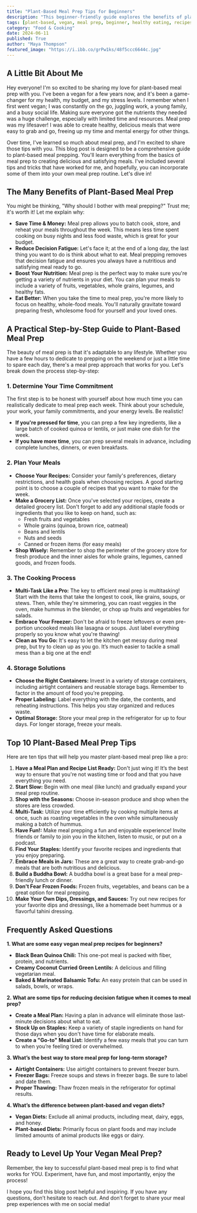 ```yaml
---
title: "Plant-Based Meal Prep Tips for Beginners"
description: "This beginner-friendly guide explores the benefits of plant-based meal prepping, offers practical steps for planning and cooking delicious meals, and provides essential tips to make the process easier and more enjoyable."
tags: [plant-based, vegan, meal prep, beginner, healthy eating, recipes, nutrition, time-saving, budget-friendly, cooking, vegetarian]
category: "Food & Cooking"
date: 2024-06-11
published: True
author: "Maya Thompson"
featured_image: "https://i.ibb.co/grPw1ks/48f5ccc6644c.jpg"
---
```



##  A Little Bit About Me 
Hey everyone! I'm so excited to be sharing my love for plant-based meal prep with you. I've been a vegan for a few years now, and it's been a game-changer for my health, my budget, and my stress levels. I remember when I first went vegan; I was constantly on the go, juggling work, a young family, and a busy social life. Making sure everyone got the nutrients they needed was a huge challenge, especially with limited time and resources. Meal prep was my lifesaver! I was able to create healthy, delicious meals that were easy to grab and go, freeing up my time and mental energy for other things. 

Over time, I've learned so much about meal prep, and I'm excited to share those tips with you. This blog post is designed to be a comprehensive guide to plant-based meal prepping.  You'll learn everything from the basics of meal prep to creating delicious and satisfying meals. I've included several tips and tricks that have worked for me, and hopefully, you can incorporate some of them into your own meal prep routine. Let's dive in!

## The Many Benefits of Plant-Based Meal Prep

You might be thinking, "Why should I bother with meal prepping?" Trust me; it's worth it! Let me explain why:

- **Save Time & Money:** Meal prep allows you to batch cook, store, and reheat your meals throughout the week. This means less time spent cooking on busy nights and less food waste, which is great for your budget.
- **Reduce Decision Fatigue:**  Let's face it; at the end of a long day, the last thing you want to do is think about what to eat. Meal prepping removes that decision fatigue and ensures you always have a nutritious and satisfying meal ready to go.
- **Boost Your Nutrition:** Meal prep is the perfect way to make sure you're getting a variety of nutrients in your diet. You can plan your meals to include a variety of fruits, vegetables, whole grains, legumes, and healthy fats. 
- **Eat Better:** When you take the time to meal prep, you're more likely to focus on healthy, whole-food meals.  You'll naturally gravitate toward preparing fresh, wholesome food for yourself and your loved ones.

##  A Practical Step-by-Step Guide to Plant-Based Meal Prep

The beauty of meal prep is that it's adaptable to any lifestyle.  Whether you have a few hours to dedicate to prepping on the weekend or just a little time to spare each day, there's a meal prep approach that works for you. Let's break down the process step-by-step:

### 1. **Determine Your Time Commitment**

The first step is to be honest with yourself about how much time you can realistically dedicate to meal prep each week.  Think about your schedule, your work, your family commitments, and your energy levels.  Be realistic! 

-  **If you're pressed for time**,  you can prep a few key ingredients, like a large batch of cooked quinoa or lentils, or just make one dish for the week.
-  **If you have more time**, you can prep several meals in advance, including complete lunches, dinners, or even breakfasts.

### 2. **Plan Your Meals**

- **Choose Your Recipes:**  Consider your family's preferences, dietary restrictions, and health goals when choosing recipes.   A good starting point is to choose a couple of recipes that you want to make for the week.
- **Make a Grocery List:** Once you've selected your recipes, create a detailed grocery list. Don't forget to add any additional staple foods or ingredients that you like to keep on hand, such as: 
    - Fresh fruits and vegetables
    - Whole grains (quinoa, brown rice, oatmeal)
    - Beans and lentils
    - Nuts and seeds
    - Canned or frozen items (for easy meals)
- **Shop Wisely:**  Remember to shop the perimeter of the grocery store for fresh produce and the inner aisles for whole grains, legumes, canned goods, and frozen foods. 

### 3. **The Cooking Process**

- **Multi-Task Like a Pro:**  The key to efficient meal prep is multitasking!  Start with the items that take the longest to cook, like grains, soups, or stews.  Then, while they're simmering, you can roast veggies in the oven, make hummus in the blender, or chop up fruits and vegetables for salads.
- **Embrace Your Freezer:**  Don't be afraid to freeze leftovers or even pre-portion uncooked meals like lasagna or soups. Just label everything properly so you know what you're thawing!
- **Clean as You Go:** It's easy to let the kitchen get messy during meal prep, but try to clean up as you go. It’s much easier to tackle a small mess than a big one at the end!

### 4. **Storage Solutions**

- **Choose the Right Containers:** Invest in a variety of storage containers, including airtight containers and reusable storage bags. Remember to factor in the amount of food you're prepping.
- **Proper Labeling:**  Label everything with the date, the contents, and reheating instructions. This helps you stay organized and reduces waste.
- **Optimal Storage:** Store your meal prep in the refrigerator for up to four days. For longer storage, freeze your meals. 

##  Top 10 Plant-Based Meal Prep Tips

Here are ten tips that will help you master plant-based meal prep like a pro:

1. **Have a Meal Plan and Recipe List Ready:**  Don't just wing it! It’s the best way to ensure that you're not wasting time or food and that you have everything you need.
2. **Start Slow:**  Begin with one meal (like lunch) and gradually expand your meal prep routine. 
3. **Shop with the Seasons:** Choose in-season produce and shop when the stores are less crowded.
4. **Multi-Task:** Utilize your time efficiently by cooking multiple items at once, such as roasting vegetables in the oven while simultaneously making a batch of hummus.
5. **Have Fun!:**  Make meal prepping a fun and enjoyable experience!  Invite friends or family to join you in the kitchen, listen to music, or put on a podcast. 
6. **Find Your Staples:** Identify your favorite recipes and ingredients that you enjoy preparing.
7. **Embrace Meals in Jars:**  These are a great way to create grab-and-go meals that are both nutritious and delicious.
8. **Build a Buddha Bowl:** A buddha bowl is a great base for a meal prep-friendly lunch or dinner. 
9. **Don't Fear Frozen Foods:**  Frozen fruits, vegetables, and beans can be a great option for meal prepping. 
10. **Make Your Own Dips, Dressings, and Sauces:**  Try out new recipes for your favorite dips and dressings, like a homemade beet hummus or a flavorful tahini dressing.

##  Frequently Asked Questions

**1. What are some easy vegan meal prep recipes for beginners?**

-   **Black Bean Quinoa Chili:** This one-pot meal is packed with fiber, protein, and nutrients. 
-   **Creamy Coconut Curried Green Lentils:** A delicious and filling vegetarian meal. 
-   **Baked & Marinated Balsamic Tofu:** An easy protein that can be used in salads, bowls, or wraps.

**2. What are some tips for reducing decision fatigue when it comes to meal prep?**

-   **Create a Meal Plan:** Having a plan in advance will eliminate those last-minute decisions about what to eat. 
-   **Stock Up on Staples:** Keep a variety of staple ingredients on hand for those days when you don't have time for elaborate meals.
-   **Create a "Go-to" Meal List:**  Identify a few easy meals that you can turn to when you’re feeling tired or overwhelmed. 

**3. What’s the best way to store meal prep for long-term storage?**

-   **Airtight Containers:**  Use airtight containers to prevent freezer burn. 
-   **Freezer Bags:**  Freeze soups and stews in freezer bags.  Be sure to label and date them.
-   **Proper Thawing:**  Thaw frozen meals in the refrigerator for optimal results.  

**4. What’s the difference between plant-based and vegan diets?**

-  **Vegan Diets:**  Exclude all animal products, including meat, dairy, eggs, and honey. 
-  **Plant-based Diets:**  Primarily focus on plant foods and may include limited amounts of animal products like eggs or dairy. 

##  Ready to Level Up Your Vegan Meal Prep?

Remember, the key to successful plant-based meal prep is to find what works for YOU.  Experiment, have fun, and most importantly, enjoy the process! 

I hope you find this blog post helpful and inspiring.  If you have any questions, don’t hesitate to reach out.  And don’t forget to share your meal prep experiences with me on social media! 